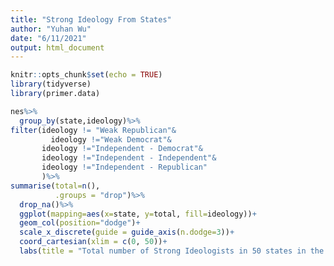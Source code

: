 ```yaml
---
title: "Strong Ideology From States"
author: "Yuhan Wu"
date: "6/11/2021"
output: html_document
---
```


```r
knitr::opts_chunk$set(echo = TRUE)
library(tidyverse)
library(primer.data)
```

```r
nes%>%
  group_by(state,ideology)%>%
filter(ideology != "Weak Republican"&
         ideology !="Weak Democrat"&
       ideology !="Independent - Democrat"&
       ideology !="Independent - Independent"&
       ideology !="Independent - Republican"
       )%>%
summarise(total=n(),
          .groups = "drop")%>%
  drop_na()%>%
  ggplot(mapping=aes(x=state, y=total, fill=ideology))+
  geom_col(position="dodge")+
  scale_x_discrete(guide = guide_axis(n.dodge=3))+
  coord_cartesian(xlim = c(0, 50))+
  labs(title = "Total number of Strong Ideologists in 50 states in the US since 1948", subtitle = "Population of Strong Democrats is greater and Strong Republicans in almost every state ", x="States",y="Population investicated",fill="Political Ideology", caption=" American National Election Studies (ANES)")


```


